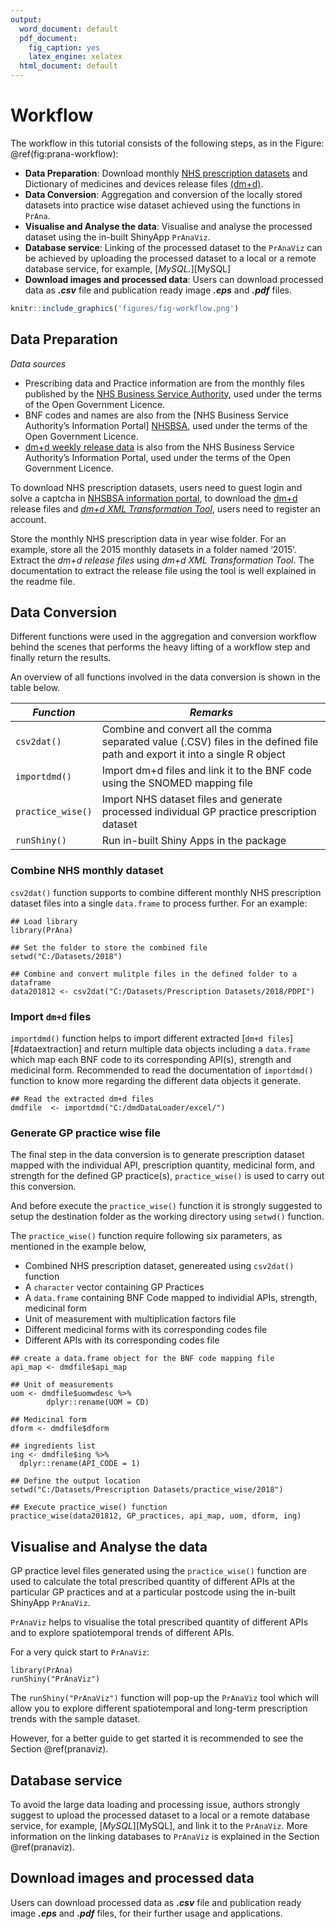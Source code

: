 ```yaml
---
output:
  word_document: default
  pdf_document:
    fig_caption: yes
    latex_engine: xelatex
  html_document: default
---
```

# Workflow {#workflow}

The workflow in this tutorial consists of the following steps, as in the Figure: \@ref(fig:prana-workflow):

- **Data Preparation**: Download monthly [NHS prescription datasets][NHSBSA] and Dictionary of medicines and devices release files [(dm+d)][dm+d].
- **Data Conversion**: Aggregation and conversion of the locally stored datasets into practice wise dataset achieved using the functions in `PrAna`.
- **Visualise and Analyse the data**: Visualise and analyse the processed dataset using the in-built ShinyApp `PrAnaViz`.
- **Database service**: Linking of the processed dataset to the `PrAnaViz` can be achieved by uploading the processed dataset to a local or a remote database service, for example, [_MySQL._][MySQL]
- **Download images and processed data**: Users can download processed data as **_.csv_** file and publication ready image **_.eps_** and **_.pdf_** files.


```r
knitr::include_graphics('figures/fig-workflow.png')
```


## Data Preparation {#datapreparation}

*Data sources*

- Prescribing data and Practice information are from the monthly files published by the [NHS Business Service Authority][NHSBSA], used under the terms of the Open Government Licence.
- BNF codes and names are also from the [NHS Business Service Authority's Information Portal] [NHSBSA], used under the terms of the Open Government Licence.
- [dm+d weekly release data][dm+d] is also from the NHS Business Service Authority's Information Portal, used under the terms of the Open Government Licence.

To download NHS prescription datasets, users need to guest login and solve a captcha in [NHSBSA information portal][NHSBSA], to download the [dm+d][dm+d] release files and [_dm+d XML Transformation Tool_][dm+d2], users need to register an account.

Store the monthly NHS prescription data in year wise folder. For an example, store all the 2015 monthly datasets in a folder named '2015'. Extract the _dm+d release files_ using _dm+d XML Transformation Tool_. The documentation to extract the release file using the tool is well explained in the readme file.


## Data Conversion

Different functions were used in the aggregation and conversion workflow behind the scenes that performs the heavy lifting of a workflow step and finally return the results. 

An overview of all functions involved in the data conversion is shown in the table below.

*Function*         | *Remarks*
-----------------| ----------------------------------------------
`csv2dat()`   | Combine and convert all the comma separated value (.CSV) files in the defined file path and export it into a single R object
`importdmd()`  | Import dm+d files and link it to the BNF code using the SNOMED mapping file
`practice_wise()` | Import NHS dataset files and generate processed individual GP practice prescription dataset
`runShiny()` | Run in-built Shiny Apps in the package

### Combine NHS monthly dataset

`csv2dat()` function supports to combine different monthly NHS prescription dataset files into a single `data.frame` to process further. For an example:

```
## Load library
library(PrAna)

## Set the folder to store the combined file
setwd("C:/Datasets/2018")

## Combine and convert mulitple files in the defined folder to a dataframe
data201812 <- csv2dat("C:/Datasets/Prescription Datasets/2018/PDPI")

```

### Import `dm+d` files

`importdmd()` function helps to import different extracted [`dm+d files`] [#dataextraction] and return multiple data objects  including a `data.frame` which map each BNF code to its corresponding API(s), strength and medicinal form. Recommended to read the documentation of `importdmd()` function to know more regarding the different data objects it generate.

```
## Read the extracted dm+d files
dmdfile  <- importdmd("C:/dmdDataLoader/excel/")

```

### Generate GP practice wise file

The final step in the data conversion is to generate prescription dataset mapped with the individual API, prescription quantity, medicinal form, and strength for the defined GP practice(s), `practice_wise()` is used to carry out this conversion. 

And before execute the `practice_wise()` function it is strongly suggested to setup the destination folder as the working directory using `setwd()` function.

The `practice_wise()` function require following six parameters, as mentioned in the example below, 

- Combined NHS prescription dataset, genereated using `csv2dat()` function
- A `character` vector containing GP Practices
- A `data.frame` containing BNF Code mapped to individial APIs, strength, medicinal form
- Unit of measurement with multiplication factors file
- Different medicinal forms with its corresponding codes file
- Different APIs with its corresponding codes file

```
## create a data.frame object for the BNF code mapping file
api_map <- dmdfile$api_map

## Unit of measurements
uom <- dmdfile$uomwdesc %>%
        dplyr::rename(UOM = CD)

## Medicinal form
dform <- dmdfile$dform

## ingredients list
ing <- dmdfile$ing %>%
  dplyr::rename(API_CODE = 1)

## Define the output location
setwd("C:/Datasets/Prescription Datasets/practice_wise/2018")

## Execute practice_wise() function
practice_wise(data201812, GP_practices, api_map, uom, dform, ing)

```
## Visualise and Analyse the data

GP practice level files generated using the `practice_wise()` function are used to calculate the total prescribed quantity of different APIs at the particular GP practices and at a particular postcode using the in-built ShinyApp `PrAnaViz`.

`PrAnaViz` helps to visualise the total prescribed quantity of different APIs and to explore spatiotemporal trends of different APIs.

For a very quick start to `PrAnaViz`:

```
library(PrAna)
runShiny("PrAnaViz")
```
The `runShiny("PrAnaViz")` function will pop-up the `PrAnaViz` tool which will allow you to explore different spatiotemporal and long-term prescription trends with the sample dataset.

However, for a better guide to get started it is recommended to see the Section \@ref(pranaviz).


## Database service 

To avoid the large data loading and processing issue, authors strongly suggest to upload the processed dataset to a local or a remote database service, for example, [_MySQL_][MySQL], and link it to the `PrAnaViz`. More information on the linking databases to `PrAnaViz` is explained in the Section \@ref(pranaviz).


## Download images and processed data

Users can download processed data as **_.csv_** file and publication ready image **_.eps_** and **_.pdf_** files, for their further usage and applications.


[NHSBSA]: https://applications.nhsbsa.nhs.uk/infosystems/welcome
[dm+d]: https://isd.digital.nhs.uk/trud3/user/guest/group/0/pack/6
[dm+d2]: https://isd.digital.nhs.uk/trud3/user/guest/group/0/pack/6/subpack/239/releases
[tutorial]: https://kishorejagadeesan.com/PrAna/handbook_bd/pranaviz.html

\newpage
